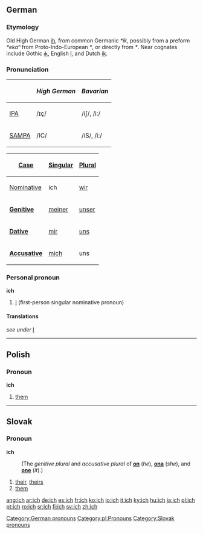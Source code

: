 {{see|Ich}}
==German==

===Etymology===
Old High German [[ih]], from common Germanic ''*ik'', possibly from a preform ''*ekaⁿ'' from Proto-Indo-European ''*{{IPAchar|eǵHóm}}'', or directly from ''*{{IPAchar|éǵoH}}''. Near cognates include Gothic [[𐌹𐌺]], English [[I]], and Dutch [[ik]].

===Pronunciation===
{| border=1 cellpadding=5
! !! ''High German'' !! ''Bavarian''
|-
| [[w:IPA|IPA]] ||  /ɪç/ || /iʃ/, /iː/
|-
| [[w:SAMPA|SAMPA]] || /IC/ || /iS/, /i:/
|}
{| style="float:right; margin-left:0.5em; margin-bottom:0.5em; border: 1px solid #AAAAAA; border-collapse:collapse;" cellpadding="3" rules="all"
! width="65" bgcolor="#F4F4F4" | [[case|Case]]
! bgcolor="#FFFFE0" | [[singular|Singular]]
! bgcolor="#FFFFE0" | [[plural|Plural]]
|- style="font-weight: bold;"
| bgcolor="#F4F4F4" | [[nominative|Nominative]]
| ich || [[wir]]
|-
| bgcolor="#F4F4F4" | '''[[genitive|Genitive]]'''
| [[meiner]] || [[unser]]
|-
| bgcolor="#F4F4F4" | '''[[dative|Dative]]'''
| [[mir]] || [[uns]]
|-
| bgcolor="#F4F4F4" | '''[[accusative|Accusative]]'''
| [[mich]] || uns
|}

===Personal pronoun===
'''ich'''
#[[I]] (first-person singular nominative pronoun)

====Translations====
''see under'' [[I#Personal pronoun|I]]

[[Category:German pronouns]]


----

==Polish==
===Pronoun===
'''ich'''

#[[them]]

[[Category:pl:Pronouns]]


----

==Slovak==
===Pronoun===
'''ich'''

:(The ''genitive plural'' and ''accusative plural'' of '''[[on#Slovak|on]]''' (''he''), '''[[ona#Slovak|ona]]''' (''she''), and '''[[ono#Slovak|one]]''' (''it'').)

# [[their]], [[theirs]]
# [[them]]

[[Category:Slovak pronouns]]

[[ang:ich]]
[[ar:ich]]
[[de:ich]]
[[es:ich]]
[[fr:ich]]
[[ko:ich]]
[[io:ich]]
[[it:ich]]
[[ky:ich]]
[[hu:ich]]
[[ja:ich]]
[[pl:ich]]
[[pt:ich]]
[[ro:ich]]
[[sr:ich]]
[[fi:ich]]
[[sv:ich]]
[[zh:ich]]